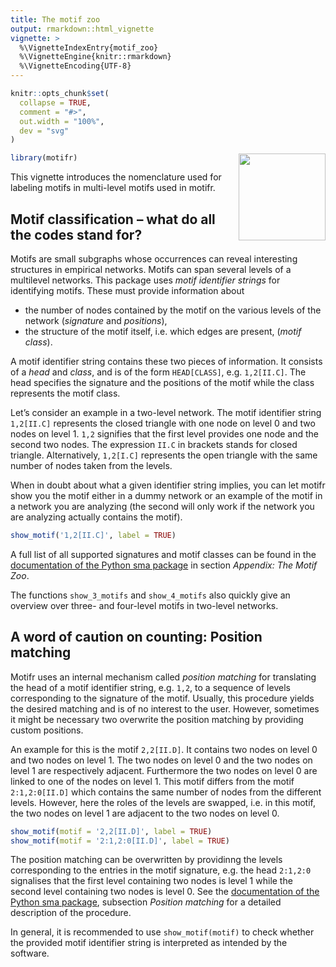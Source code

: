 ```yaml
---
title: The motif zoo 
output: rmarkdown::html_vignette
vignette: >
  %\VignetteIndexEntry{motif_zoo}
  %\VignetteEngine{knitr::rmarkdown}
  %\VignetteEncoding{UTF-8}
---
```


```r
knitr::opts_chunk$set(
  collapse = TRUE,
  comment = "#>",
  out.width = "100%",
  dev = "svg"
)
```

<img src='../man/figures/logo.png' align="right" height="139" />

```r
library(motifr)
```

This vignette introduces the nomenclature used for labeling motifs in multi-level motifs used in motifr.

## Motif classification – what do all the codes stand for?

Motifs are small subgraphs whose occurrences can reveal interesting structures in empirical networks. Motifs can span several levels of a multilevel networks. This package uses *motif identifier strings* for identifying motifs. These must provide information about

- the number of nodes contained by the motif on the various levels of the network (*signature* and *positions*),
- the structure of the motif itself, i.e. which edges are present, (*motif class*).

A motif identifier string contains these two pieces of information. It consists of a *head* and *class*, and is of the form ``HEAD[CLASS]``, e.g. ``1,2[II.C]``. The head specifies the signature and the positions of the motif while the class represents the motif class.

Let's consider an example in a two-level network. The motif identifier string ``1,2[II.C]`` represents the closed triangle with one node on level 0 and two nodes on level 1. ``1,2`` signifies that the first level provides one node and the second two nodes. The expression ``II.C`` in brackets stands for closed triangle. Alternatively, ``1,2[I.C]`` represents the open triangle with the same number of nodes taken from the levels.

When in doubt about what a given identifier string implies, you can let motifr show you the motif either in a dummy network or an example of the motif in a network you are analyzing (the second will only work if the network you are analyzing actually contains the motif).

```r
show_motif('1,2[II.C]', label = TRUE)
```

A full list of all supported signatures and motif classes can be found in the [documentation of the Python sma package](https://gitlab.com/t.seppelt/sesmotifanalyser/raw/master/doc/_build/latex/SESMotifAnalyser.pdf?inline=false) in section *Appendix: The Motif Zoo*.

The functions ```show_3_motifs``` and ```show_4_motifs``` also quickly give an overview over three- and four-level motifs in two-level networks.

## A word of caution on counting: Position matching

Motifr uses an internal mechanism called *position matching* for translating the head of a motif identifier string, e.g. ``1,2``, to a sequence of levels corresponding to the signature of the motif. Usually, this procedure yields the desired matching and is of no interest to the user. However, sometimes it might be necessary two overwrite the position matching by providing custom positions. 

An example for this is the motif ``2,2[II.D]``. It contains two nodes on level 0 and two nodes on level 1. The two nodes on level 0 and the two nodes on level 1 are respectively adjacent. Furthermore the two nodes on level 0 are linked to one of the nodes on level 1. This motif differs from the motif ``2:1,2:0[II.D]`` which contains the same number of nodes from the different levels. However, here the roles of the levels are swapped, i.e. in this motif, the two nodes on level 1 are adjacent to the two nodes on level 0.

```r
show_motif(motif = '2,2[II.D]', label = TRUE)
show_motif(motif = '2:1,2:0[II.D]', label = TRUE)
```

The position matching can be overwritten by providinng the levels corresponding to the entries in the motif signature, e.g. the head ``2:1,2:0`` signalises that the first level containing two nodes is level 1 while the second level containing two nodes is level 0. See the [documentation of the Python sma package](https://gitlab.com/t.seppelt/sesmotifanalyser/raw/master/doc/_build/latex/SESMotifAnalyser.pdf?inline=false), subsection *Position matching* for a detailed description of the procedure.

In general, it is recommended to use ``show_motif(motif)`` to check whether the provided motif identifier string is interpreted as intended by the software.
